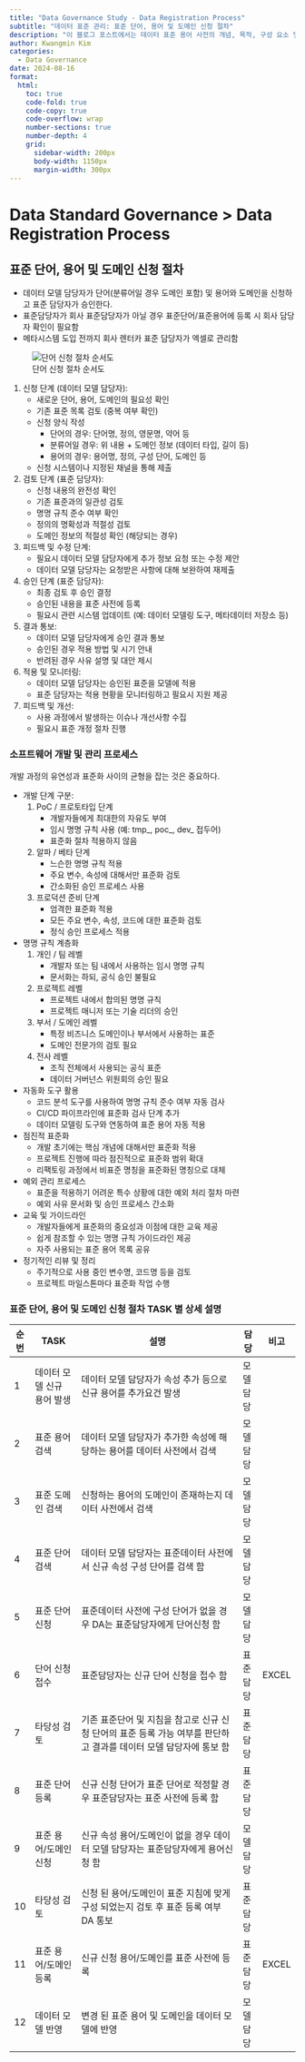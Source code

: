 ```yaml
---
title: "Data Governance Study - Data Registration Process"
subtitle: "데이터 표준 관리: 표준 단어, 용어 및 도메인 신청 절차"
description: "이 블로그 포스트에서는 데이터 표준 용어 사전의 개념, 목적, 구성 요소 및 제작 과정을 설명한다. 표준 용어의 기본 원칙, 구성 원칙, 활용 원칙을 다룬다."
author: Kwangmin Kim
categories:
  - Data Governance
date: 2024-08-16
format: 
  html:
    toc: true  
    code-fold: true
    code-copy: true
    code-overflow: wrap
    number-sections: true
    number-depth: 4
    grid:
      sidebar-width: 200px
      body-width: 1150px
      margin-width: 300px
---
```


# Data Standard Governance > Data Registration Process

## 표준 단어, 용어 및 도메인 신청 절차

* 데이터 모델 담당자가 단어(분류어일 경우 도메인 포함) 및 용어와 도메인을 신청하고 표준 담당자가 승인한다.
* 표준담당자가 회사 표준담당자가 아닐 경우 표준단어/표준용어에 등록 시 회사 담당자 확인이 필요함
* 메타시스템 도입 전까지 회사 렌터카 표준 담당자가 엑셀로 관리함

![단어 신청 절차 순서도](../../../../images/governance/data_registration_process.PNG)


1. 신청 단계 (데이터 모델 담당자):
    * 새로운 단어, 용어, 도메인의 필요성 확인
    * 기존 표준 목록 검토 (중복 여부 확인)
    * 신청 양식 작성
        * 단어의 경우: 단어명, 정의, 영문명, 약어 등
        * 분류어일 경우: 위 내용 + 도메인 정보 (데이터 타입, 길이 등)
        * 용어의 경우: 용어명, 정의, 구성 단어, 도메인 등
    * 신청 시스템이나 지정된 채널을 통해 제출
2. 검토 단계 (표준 담당자):
    * 신청 내용의 완전성 확인
    * 기존 표준과의 일관성 검토
    * 명명 규칙 준수 여부 확인
    * 정의의 명확성과 적절성 검토
    * 도메인 정보의 적절성 확인 (해당되는 경우)
3. 피드백 및 수정 단계:
    * 필요시 데이터 모델 담당자에게 추가 정보 요청 또는 수정 제안
    * 데이터 모델 담당자는 요청받은 사항에 대해 보완하여 재제출
4. 승인 단계 (표준 담당자):
    * 최종 검토 후 승인 결정
    * 승인된 내용을 표준 사전에 등록
    * 필요시 관련 시스템 업데이트 (예: 데이터 모델링 도구, 메타데이터 저장소 등)
5. 결과 통보:
    * 데이터 모델 담당자에게 승인 결과 통보
    * 승인된 경우 적용 방법 및 시기 안내
    * 반려된 경우 사유 설명 및 대안 제시
6. 적용 및 모니터링:
    * 데이터 모델 담당자는 승인된 표준을 모델에 적용
    * 표준 담당자는 적용 현황을 모니터링하고 필요시 지원 제공
7. 피드백 및 개선:
    * 사용 과정에서 발생하는 이슈나 개선사항 수집
    * 필요시 표준 개정 절차 진행

### 소프트웨어 개발 및 관리 프로세스

개발 과정의 유연성과 표준화 사이의 균형을 잡는 것은 중요하다.

* 개발 단계 구분:
    1. PoC / 프로토타입 단계
        * 개발자들에게 최대한의 자유도 부여
        * 임시 명명 규칙 사용 (예: tmp_, poc_, dev_ 접두어)
        * 표준화 절차 적용하지 않음
    1. 알파 / 베타 단계
        * 느슨한 명명 규칙 적용
        * 주요 변수, 속성에 대해서만 표준화 검토
        * 간소화된 승인 프로세스 사용
    1. 프로덕션 준비 단계
        * 엄격한 표준화 적용
        * 모든 주요 변수, 속성, 코드에 대한 표준화 검토
        * 정식 승인 프로세스 적용
* 명명 규칙 계층화
    1. 개인 / 팀 레벨
        *  개발자 또는 팀 내에서 사용하는 임시 명명 규칙
        *  문서화는 하되, 공식 승인 불필요
    1. 프로젝트 레벨
        * 프로젝트 내에서 합의된 명명 규칙
        * 프로젝트 매니저 또는 기술 리더의 승인
    1. 부서 / 도메인 레벨
        * 특정 비즈니스 도메인이나 부서에서 사용하는 표준
        * 도메인 전문가의 검토 필요
    1. 전사 레벨
        * 조직 전체에서 사용되는 공식 표준
        * 데이터 거버넌스 위원회의 승인 필요
* 자동화 도구 활용
    * 코드 분석 도구를 사용하여 명명 규칙 준수 여부 자동 검사
    * CI/CD 파이프라인에 표준화 검사 단계 추가
    * 데이터 모델링 도구와 연동하여 표준 용어 자동 적용
* 점진적 표준화
    * 개발 초기에는 핵심 개념에 대해서만 표준화 적용
    * 프로젝트 진행에 따라 점진적으로 표준화 범위 확대
    * 리팩토링 과정에서 비표준 명칭을 표준화된 명칭으로 대체
* 예외 관리 프로세스
    * 표준을 적용하기 어려운 특수 상황에 대한 예외 처리 절차 마련
    * 예외 사유 문서화 및 승인 프로세스 간소화
* 교육 및 가이드라인
    * 개발자들에게 표준화의 중요성과 이점에 대한 교육 제공
    * 쉽게 참조할 수 있는 명명 규칙 가이드라인 제공
    * 자주 사용되는 표준 용어 목록 공유
* 정기적인 리뷰 및 정리
    * 주기적으로 사용 중인 변수명, 코드명 등을 검토
    * 프로젝트 마일스톤마다 표준화 작업 수행

### 표준 단어, 용어 및 도메인 신청 절차 TASK 별 상세 설명

| 순번 | TASK                    | 설명                                                                                          | 담당      | 비고   |
|------|-------------------------|---------------------------------------------------------------------------------------------|-----------|--------|
| 1    | 데이터 모델 신규 용어 발생  | 데이터 모델 담당자가 속성 추가 등으로 신규 용어를 추가요건 발생                                        | 모델담당   |        |
| 2    | 표준 용어 검색            | 데이터 모델 담당자가 추가한 속성에 해당하는 용어를 데이터 사전에서 검색                                  | 모델담당   |        |
| 3    | 표준 도메인 검색          | 신청하는 용어의 도메인이 존재하는지 데이터 사전에서 검색                                               | 모델담당   |        |
| 4    | 표준 단어 검색            | 데이터 모델 담당자는 표준데이터 사전에서 신규 속성 구성 단어를 검색 함                                     | 모델담당   |        |
| 5    | 표준 단어 신청            | 표준데이터 사전에 구성 단어가 없을 경우 DA는 표준담당자에게 단어신청 함                                      | 모델담당   |        |
| 6    | 단어 신청 접수            | 표준담당자는 신규 단어 신청을 접수 함                                                          | 표준담당   | EXCEL  |
| 7    | 타당성 검토               | 기존 표준단어 및 지침을 참고로 신규 신청 단어의 표준 등록 가능 여부를 판단하고 결과를 데이터 모델 담당자에 통보 함      | 표준담당   |        |
| 8    | 표준 단어 등록            | 신규 신청 단어가 표준 단어로 적정할 경우 표준담당자는 표준 사전에 등록 함                                   | 표준담당   |        |
| 9    | 표준 용어/도메인 신청      | 신규 속성 용어/도메인이 없을 경우 데이터 모델 담당자는 표준담당자에게 용어신청 함                            | 모델담당   |        |
| 10   | 타당성 검토               | 신청 된 용어/도메인이 표준 지침에 맞게 구성 되었는지 검토 후 표준 등록 여부 DA 통보                         | 표준담당   |        |
| 11   | 표준 용어/도메인 등록      | 신규 신청 용어/도메인를 표준 사전에 등록                                                      | 표준담당   | EXCEL  |
| 12   | 데이터 모델 반영          | 변경 된 표준 용어 및 도메인을 데이터 모델에 반영                                                 | 모델담당   |        |



